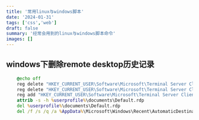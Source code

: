 ```yaml
---
title: '常用linux与windows脚本'
date: '2024-01-31'
tags: ['css','web']
draft: false
summary: '经常会用到的linux与windows脚本命令'
images: []
---
```




## windows下删除remote desktop历史记录

```bat:delete_rdp.bat
    @echo off
    reg delete "HKEY_CURRENT_USER\Software\Microsoft\Terminal Server Client\Default" /va /f
    reg delete "HKEY_CURRENT_USER\Software\Microsoft\Terminal Server Client\Servers" /f
    reg add "HKEY_CURRENT_USER\Software\Microsoft\Terminal Server Client\Servers"
    attrib -s -h %userprofile%\documents\Default.rdp
    del %userprofile%\documents\Default.rdp
    del /f /s /q /a %AppData%\Microsoft\Windows\Recent\AutomaticDestinations
```